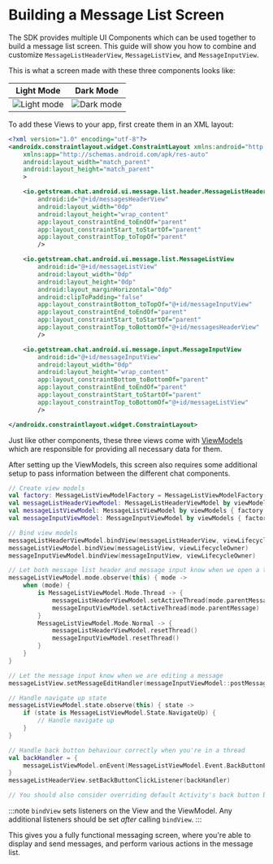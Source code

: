 # Building a Message List Screen

The SDK provides multiple UI Components which can be used together to build a message list screen. This guide will show you how to combine and customize `MessageListHeaderView`, `MessageListView`, and `MessageInputView`.

This is what a screen made with these three components looks like:

| Light Mode | Dark Mode |
| --- | --- |
|![Light mode](../../assets/chat_view_light.png)|![Dark mode](../../assets/chat_view_dark.png)| 

To add these Views to your app, first create them in an XML layout:

```xml
<?xml version="1.0" encoding="utf-8"?>
<androidx.constraintlayout.widget.ConstraintLayout xmlns:android="http://schemas.android.com/apk/res/android"
    xmlns:app="http://schemas.android.com/apk/res-auto"
    android:layout_width="match_parent"
    android:layout_height="match_parent"
    >

    <io.getstream.chat.android.ui.message.list.header.MessageListHeaderView
        android:id="@+id/messagesHeaderView"
        android:layout_width="0dp"
        android:layout_height="wrap_content"
        app:layout_constraintEnd_toEndOf="parent"
        app:layout_constraintStart_toStartOf="parent"
        app:layout_constraintTop_toTopOf="parent"
        />

    <io.getstream.chat.android.ui.message.list.MessageListView
        android:id="@+id/messageListView"
        android:layout_width="0dp"
        android:layout_height="0dp"
        android:layout_marginHorizontal="0dp"
        android:clipToPadding="false"
        app:layout_constraintBottom_toTopOf="@+id/messageInputView"
        app:layout_constraintEnd_toEndOf="parent"
        app:layout_constraintStart_toStartOf="parent"
        app:layout_constraintTop_toBottomOf="@+id/messagesHeaderView"
        />

    <io.getstream.chat.android.ui.message.input.MessageInputView
        android:id="@+id/messageInputView"
        android:layout_width="0dp"
        android:layout_height="wrap_content"
        app:layout_constraintBottom_toBottomOf="parent"
        app:layout_constraintEnd_toEndOf="parent"
        app:layout_constraintStart_toStartOf="parent"
        app:layout_constraintTop_toBottomOf="@+id/messageListView"
        />

</androidx.constraintlayout.widget.ConstraintLayout>
```

Just like other components, these three views come with [ViewModels](../01-overview.mdx#viewmodels) which are responsible for providing all necessary data for them.

After setting up the ViewModels, this screen also requires some additional setup to pass information between the different chat components.

```kotlin
// Create view models
val factory: MessageListViewModelFactory = MessageListViewModelFactory(cid = "channelType:channelId")
val messageListHeaderViewModel: MessageListHeaderViewModel by viewModels { factory }
val messageListViewModel: MessageListViewModel by viewModels { factory }
val messageInputViewModel: MessageInputViewModel by viewModels { factory }

// Bind view models
messageListHeaderViewModel.bindView(messageListHeaderView, viewLifecycleOwner)
messageListViewModel.bindView(messageListView, viewLifecycleOwner)
messageInputViewModel.bindView(messageInputView, viewLifecycleOwner)

// Let both message list header and message input know when we open a thread
messageListViewModel.mode.observe(this) { mode ->
    when (mode) {
        is MessageListViewModel.Mode.Thread -> {
            messageListHeaderViewModel.setActiveThread(mode.parentMessage)
            messageInputViewModel.setActiveThread(mode.parentMessage)
        }
        MessageListViewModel.Mode.Normal -> {
            messageListHeaderViewModel.resetThread()
            messageInputViewModel.resetThread()
        }
    }
}

// Let the message input know when we are editing a message
messageListView.setMessageEditHandler(messageInputViewModel::postMessageToEdit)

// Handle navigate up state
messageListViewModel.state.observe(this) { state ->
    if (state is MessageListViewModel.State.NavigateUp) {
        // Handle navigate up
    }
}

// Handle back button behaviour correctly when you're in a thread
val backHandler = {
    messageListViewModel.onEvent(MessageListViewModel.Event.BackButtonPressed)
}
messageListHeaderView.setBackButtonClickListener(backHandler)

// You should also consider overriding default Activity's back button behaviour
```

:::note
`bindView` sets listeners on the View and the ViewModel. Any additional listeners should be set _after_ calling `bindView`.
:::

This gives you a fully functional messaging screen, where you're able to display and send messages, and perform various actions in the message list.

